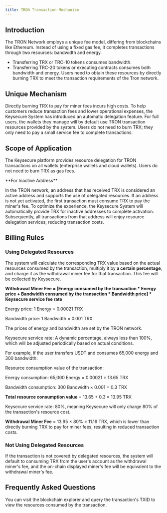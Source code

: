 ```yaml
---
title: TRON Transaction Mechanism
---
```


## Introduction
The TRON Network employs a unique fee model, differing from blockchains like Ethereum. Instead of using a fixed gas fee, it completes transactions through two resources: bandwidth and energy.
* Transferring TRX or TRC-10 tokens consumes bandwidth.
* Transferring TRC-20 tokens or executing contracts consumes both bandwidth and energy.
Users need to obtain these resources by directly burning TRX to meet the transaction requirements of the Tron network.

## Unique Mechanism
Directly burning TRX to pay for miner fees incurs high costs. To help customers reduce transaction fees and lower operational expenses, the Keysecure System has introduced an automatic delegation feature. For full users, the wallets they manage will by default use TRON transaction resources provided by the system. Users do not need to burn TRX; they only need to pay a small service fee to complete transactions.

## Scope of Application
The Keysecure platform provides resource delegation for TRON transactions on all wallets (enterprise wallets and cloud wallets). Users do not need to burn TRX as gas fees.

<Note>
**For Inactive Address**

In the TRON network, an address that has received TRX is considered an active address and supports the use of delegated resources. If an address is not yet activated, the first transaction must consume TRX to pay the miner's fee. To optimize the experience, the Keysecure System will automatically provide TRX for inactive addresses to complete activation. Subsequently, all transactions from that address will enjoy resource delegation services, reducing transaction costs.

</Note>

## Billing Rules
### **Using Delegated Resources** 

The system will calculate the corresponding TRX value based on the actual resources consumed by the transaction, multiply it by **a certain percentage**, and charge it as the withdrawal miner fee for that transaction. This fee will be collected by Keysecure.

**Withdrawal Miner Fee = [Energy consumed by the transaction * Energy price + Bandwidth consumed by the transaction * Bandwidth price] * Keysecure service fee rate**

Energy price: 1 Energy = 0.00021 TRX

Bandwidth price: 1 Bandwidth = 0.001 TRX

<Note> 
The prices of energy and bandwidth are set by the TRON network.
</Note>

Keysecure service rate: A dynamic percentage, always less than 100%, which will be adjusted periodically based on actual conditions.

For example, if the user transfers USDT and consumes 65,000 energy and 300 bandwidth:

Resource consumption value of the transaction:

Energy consumption: 65,000 Energy × 0.00021 = 13.65 TRX

Bandwidth consumption: 300 Bandwidth × 0.001 = 0.3 TRX

**Total resource consumption value** = 13.65 + 0.3 = 13.95 TRX

Keysecure service rate: 80%, meaning Keysecure will only charge 80% of the transaction's resource cost.

**Withdrawal Miner Fee** = 13.95 × 80% = 11.16 TRX, which is lower than directly burning TRX to pay for miner fees, resulting in reduced transaction costs.



### **Not Using Delegated Resources**

If the transaction is not covered by delegated resources, the system will default to consuming TRX from the user's account as the withdrawal miner's fee, and the on-chain displayed miner's fee will be equivalent to the withdrawal miner's fee.

## Frequently Asked Questions

<Accordion title="How to Check the Actual Consumption of Resources for a Transaction order">
You can visit the blockchain explorer and query the transaction's TXID to view the resources consumed by the transaction.
</Accordion>
